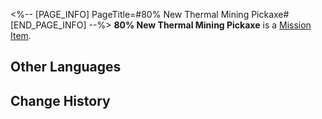 <%-- [PAGE_INFO]
PageTitle=#80% New Thermal Mining Pickaxe#
[END_PAGE_INFO] --%>
{{Item Infobox
|id          = 140179
|image       = Item 80% New Thermal Mining Pickaxe.png
|type        = Mission Item
|invCategory = Missions
|rarity      = 3
|effect      = 
|description = A thermal mining pickaxe for Underworld miners. Often on-sold.<br />80% new.
}}
'''80% New Thermal Mining Pickaxe''' is a [[Mission Item]].

==Other Languages==
{{Other Languages
|en   = 80% New Thermal Mining Pickaxe
|zhs  = 八成新的热动力矿镐
|zht  = 八成新的熱動力礦鎬
|ja   = 8割新品の熱動力ツルハシ
|ko   = 수명이 80% 남은 열동력 곡괭이
|es   = Piqueta termodinámica bastante nueva
|fr   = Pioche thermique à 80 % neuve
|ru   = Кирка с тепловым приводом (80% прочности)
|th   = พลั่วขุดพลังกลในสภาพใหม่ 80%
|vi   = Máy Khai Khoáng Chạy Bằng Nhiệt Mới 80%
|de   = Thermale Bergbauspitzhacke (Zu 80 % neu)
|id   = Alat Tambang Bertenaga Termal Kondisi 80%
|pt   = Picareta de Mineração Termal 80% Nova
}}

==Change History==
{{Change History|2.0}}